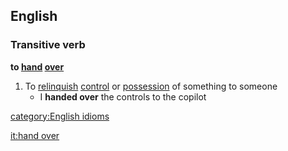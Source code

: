 ==English==
===Transitive verb===
'''to [[hand]] [[over]]'''
#To [[relinquish]] [[control]] or [[possession]] of something to someone
#* I '''handed over''' the controls to the copilot
[[category:English idioms]]

[[it:hand over]]
